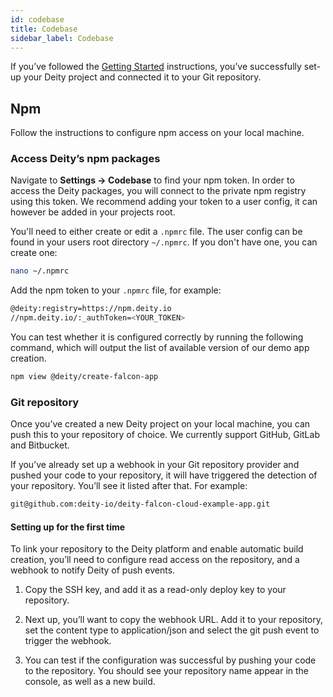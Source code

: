 ```yaml
---
id: codebase
title: Codebase
sidebar_label: Codebase
---
```

If you’ve followed the [Getting Started](../getting-started/deity-project) instructions, you’ve successfully set-up your Deity project and connected it to your Git repository.

## Npm
Follow the instructions to configure npm access on your local machine. 

### Access Deity’s npm packages
Navigate to **Settings → Codebase** to find your npm token. In order to access the Deity packages, you will connect to the private npm registry using this token. We recommend adding your token to a user config, it can however be added in your projects root.

You'll need to either create or edit a `.npmrc` file. The user config can be found in your users root directory `~/.npmrc`. If you don't have one, you can create one:

```bash
nano ~/.npmrc
```

Add the npm token to your `.npmrc` file, for example:


```bash
@deity:registry=https://npm.deity.io
//npm.deity.io/:_authToken=<YOUR_TOKEN>
```

You can test whether it is configured correctly by running the following command, which will output the list of available version of our demo app creation.


```bash
npm view @deity/create-falcon-app
```

### Git repository
Once you’ve created a new Deity project on your local machine, you can push this to your repository of choice. We currently support GitHub, GitLab and Bitbucket.

If you’ve already set up a webhook in your Git repository provider and pushed your code to your repository, it will have triggered the detection of your repository. You’ll see it listed after that. For example:

```bash
git@github.com:deity-io/deity-falcon-cloud-example-app.git
```

#### Setting up for the first time
To link your repository to the Deity platform and enable automatic build creation, you’ll need to configure read access on the repository, and a webhook to notify Deity of push events.

1. Copy the SSH key, and add it as a read-only deploy key to your repository.

2. Next up, you’ll want to copy the webhook URL. Add it to your repository, set the content type to application/json and select the git push event to trigger the webhook.

3. You can test if the configuration was successful by pushing your code to the repository. You should see your repository name appear in the console, as well as a new build.

